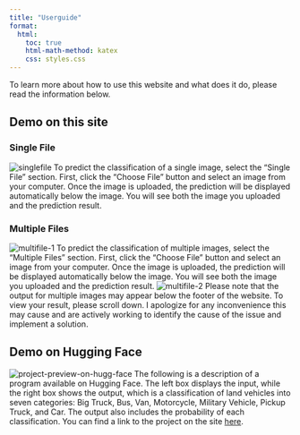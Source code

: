 ```yaml
---
title: "Userguide"
format:
  html:
    toc: true
    html-math-method: katex
    css: styles.css
---
```

To learn more about how to use this website and what does it do, please read the information below.

## Demo on this site
### Single File
![singlefile](https://i.imgur.com/ukl0vx3.png)
To predict the classification of a single image, select the "Single File" section. First, click the "Choose File" button and select an image from your computer. Once the image is uploaded, the prediction will be displayed automatically below the image. You will see both the image you uploaded and the prediction result.

### Multiple Files
![multifile-1](https://i.imgur.com/9Bj2vy9.png)
To predict the classification of multiple images, select the "Multiple Files" section. First, click the "Choose File" button and select an image from your computer. Once the image is uploaded, the prediction will be displayed automatically below the image. You will see both the image you uploaded and the prediction result.
![multifile-2](https://i.imgur.com/WNLx6ol.png)
Please note that the output for multiple images may appear below the footer of the website. To view your result, please scroll down. I apologize for any inconvenience this may cause and are actively working to identify the cause of the issue and implement a solution. 

## Demo on Hugging Face
![project-preview-on-hugg-face](https://i.imgur.com/6iYRUKw.png)
The following is a description of a program available on Hugging Face. The left box displays the input, while the right box shows the output, which is a classification of land vehicles into seven categories: Big Truck, Bus, Van, Motorcycle, Military Vehicle, Pickup Truck, and Car. The output also includes the probability of each classification. You can find a link to the project on the site [here](https://huggingface.co/spaces/dIN321/land-vehicle-classification).



